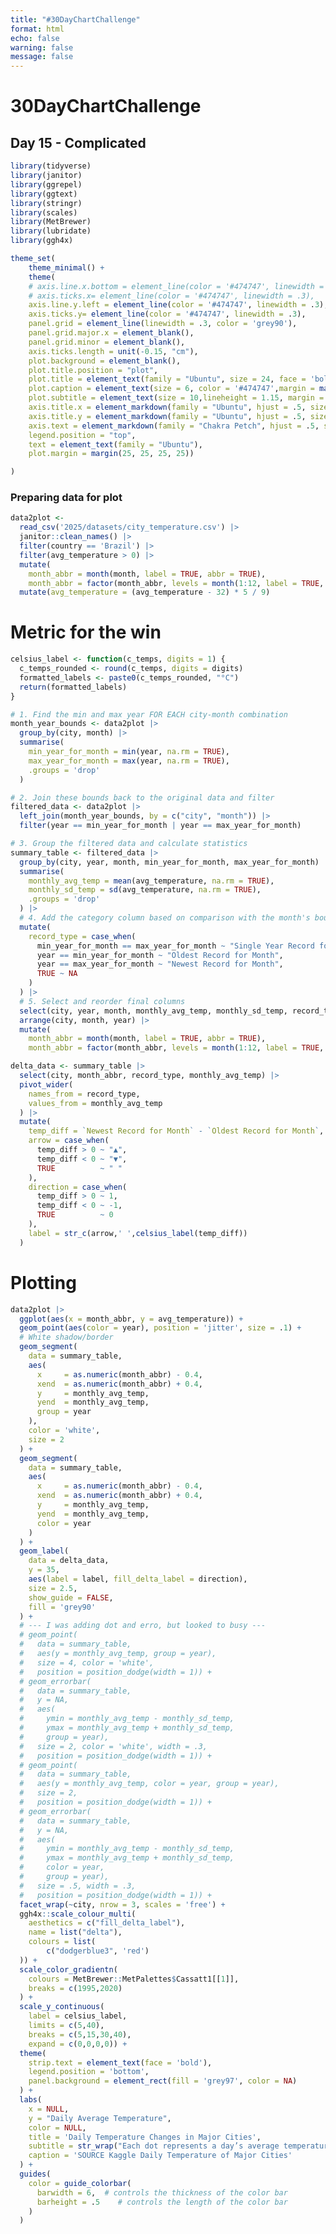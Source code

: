```yaml
---
title: "#30DayChartChallenge"
format: html
echo: false
warning: false
message: false
---
```


# 30DayChartChallenge
## Day 15 -  Complicated

```r
library(tidyverse)
library(janitor)
library(ggrepel)
library(ggtext)
library(stringr)
library(scales)
library(MetBrewer)
library(lubridate)
library(ggh4x)

theme_set(
    theme_minimal() +
    theme(
    # axis.line.x.bottom = element_line(color = '#474747', linewidth = .3),
    # axis.ticks.x= element_line(color = '#474747', linewidth = .3),
    axis.line.y.left = element_line(color = '#474747', linewidth = .3),
    axis.ticks.y= element_line(color = '#474747', linewidth = .3),
    panel.grid = element_line(linewidth = .3, color = 'grey90'),
    panel.grid.major.x = element_blank(),
    panel.grid.minor = element_blank(),
    axis.ticks.length = unit(-0.15, "cm"),
    plot.background = element_blank(),
    plot.title.position = "plot",
    plot.title = element_text(family = "Ubuntu", size = 24, face = 'bold'),
    plot.caption = element_text(size = 6, color = '#474747',margin = margin(10,0,0,0)),
    plot.subtitle = element_text(size = 10,lineheight = 1.15, margin = margin(0,0,20,0)),
    axis.title.x = element_markdown(family = "Ubuntu", hjust = .5, size = 9),
    axis.title.y = element_markdown(family = "Ubuntu", hjust = .5, size = 8),
    axis.text = element_markdown(family = "Chakra Petch", hjust = .5, size = 8, color = "#474747"),
    legend.position = "top",
    text = element_text(family = "Ubuntu"),
    plot.margin = margin(25, 25, 25, 25))

)
```


### Preparing data for plot
```r
data2plot <- 
  read_csv('2025/datasets/city_temperature.csv') |>
  janitor::clean_names() |>
  filter(country == 'Brazil') |>
  filter(avg_temperature > 0) |>
  mutate(
    month_abbr = month(month, label = TRUE, abbr = TRUE),
    month_abbr = factor(month_abbr, levels = month(1:12, label = TRUE, abbr = TRUE))) |>
  mutate(avg_temperature = (avg_temperature - 32) * 5 / 9)
```

# Metric for the win
```r
celsius_label <- function(c_temps, digits = 1) {
  c_temps_rounded <- round(c_temps, digits = digits)
  formatted_labels <- paste0(c_temps_rounded, "°C")
  return(formatted_labels)
}
```

```r
# 1. Find the min and max year FOR EACH city-month combination
month_year_bounds <- data2plot |>
  group_by(city, month) |>
  summarise(
    min_year_for_month = min(year, na.rm = TRUE),
    max_year_for_month = max(year, na.rm = TRUE),
    .groups = 'drop'
  )

# 2. Join these bounds back to the original data and filter
filtered_data <- data2plot |>
  left_join(month_year_bounds, by = c("city", "month")) |>
  filter(year == min_year_for_month | year == max_year_for_month)

# 3. Group the filtered data and calculate statistics
summary_table <- filtered_data |>
  group_by(city, year, month, min_year_for_month, max_year_for_month) |>
  summarise(
    monthly_avg_temp = mean(avg_temperature, na.rm = TRUE),
    monthly_sd_temp = sd(avg_temperature, na.rm = TRUE),
    .groups = 'drop'
  ) |>
  # 4. Add the category column based on comparison with the month's bounds
  mutate(
    record_type = case_when(
      min_year_for_month == max_year_for_month ~ "Single Year Record for Month",
      year == min_year_for_month ~ "Oldest Record for Month",
      year == max_year_for_month ~ "Newest Record for Month",
      TRUE ~ NA
    )
  ) |>
  # 5. Select and reorder final columns
  select(city, year, month, monthly_avg_temp, monthly_sd_temp, record_type) |>
  arrange(city, month, year) |>
  mutate(
    month_abbr = month(month, label = TRUE, abbr = TRUE),
    month_abbr = factor(month_abbr, levels = month(1:12, label = TRUE, abbr = TRUE)))
```

```r
delta_data <- summary_table |>
  select(city, month_abbr, record_type, monthly_avg_temp) |>
  pivot_wider(
    names_from = record_type,
    values_from = monthly_avg_temp
  ) |>
  mutate(
    temp_diff = `Newest Record for Month` - `Oldest Record for Month`,
    arrow = case_when(
      temp_diff > 0 ~ "▲",
      temp_diff < 0 ~ "▼",
      TRUE          ~ " "
    ),
    direction = case_when(
      temp_diff > 0 ~ 1,
      temp_diff < 0 ~ -1,
      TRUE          ~ 0
    ),
    label = str_c(arrow,' ',celsius_label(temp_diff))
  )

```

# Plotting
```r
data2plot |>
  ggplot(aes(x = month_abbr, y = avg_temperature)) +
  geom_point(aes(color = year), position = 'jitter', size = .1) +
  # White shadow/border
  geom_segment(
    data = summary_table,
    aes(
      x     = as.numeric(month_abbr) - 0.4,
      xend  = as.numeric(month_abbr) + 0.4,
      y     = monthly_avg_temp,
      yend  = monthly_avg_temp,
      group = year
    ), 
    color = 'white',
    size = 2
  ) +  
  geom_segment(
    data = summary_table,
    aes(
      x     = as.numeric(month_abbr) - 0.4,
      xend  = as.numeric(month_abbr) + 0.4,
      y     = monthly_avg_temp,
      yend  = monthly_avg_temp,
      color = year
    )
  ) +
  geom_label(
    data = delta_data,
    y = 35,
    aes(label = label, fill_delta_label = direction),
    size = 2.5,
    show_guide = FALSE,
    fill = 'grey90'
  ) +
  # --- I was adding dot and erro, but looked to busy ---
  # geom_point(
  #   data = summary_table, 
  #   aes(y = monthly_avg_temp, group = year), 
  #   size = 4, color = 'white',
  #   position = position_dodge(width = 1)) +
  # geom_errorbar(
  #   data = summary_table,
  #   y = NA,
  #   aes(
  #     ymin = monthly_avg_temp - monthly_sd_temp, 
  #     ymax = monthly_avg_temp + monthly_sd_temp,
  #     group = year), 
  #   size = 2, color = 'white', width = .3,
  #   position = position_dodge(width = 1)) +
  # geom_point(
  #   data = summary_table, 
  #   aes(y = monthly_avg_temp, color = year, group = year), 
  #   size = 2,
  #   position = position_dodge(width = 1)) +
  # geom_errorbar(
  #   data = summary_table,
  #   y = NA,
  #   aes(
  #     ymin = monthly_avg_temp - monthly_sd_temp, 
  #     ymax = monthly_avg_temp + monthly_sd_temp,
  #     color = year,
  #     group = year), 
  #   size = .5, width = .3,
  #   position = position_dodge(width = 1)) +
  facet_wrap(~city, nrow = 3, scales = 'free') +
  ggh4x::scale_colour_multi(
    aesthetics = c("fill_delta_label"),
    name = list("delta"),
    colours = list(
        c("dodgerblue3", 'red')
  )) +
  scale_color_gradientn(
    colours = MetBrewer::MetPalettes$Cassatt1[[1]],
    breaks = c(1995,2020)
  ) +
  scale_y_continuous(
    label = celsius_label, 
    limits = c(5,40),
    breaks = c(5,15,30,40),
    expand = c(0,0,0,0)) +
  theme(
    strip.text = element_text(face = 'bold'),
    legend.position = 'bottom',
    panel.background = element_rect(fill = 'grey97', color = NA)
  ) +
  labs(
    x = NULL,
    y = "Daily Average Temperature",
    color = NULL,
    title = 'Daily Temperature Changes in Major Cities',
    subtitle = str_wrap("Each dot represents a day’s average temperature in 1995 and 2020, with vertical lines marking monthly means of the 1995 and 2020. Despite noticeable variance, the overall trend shows shifting temperatures.", width = 100),
    caption = 'SOURCE Kaggle Daily Temperature of Major Cities'
  ) +
  guides(
    color = guide_colorbar(
      barwidth = 6,  # controls the thickness of the color bar
      barheight = .5    # controls the length of the color bar
    )
  )

  
```
